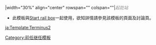|width="30%" align="center" rowspan="{{{rows|2}}}" colspan="{{{cols|1}}}"|<span style="color:#888888;">''起訖站''</span><noinclude>
*此模板與[[Template:Start rail box|Start rail box]]一起使用，欲知詳情請參見該模板的頁面及討論頁。
[[Category:前任继任模板]]
[[ja:Template:Terminus2]]
</noinclude>